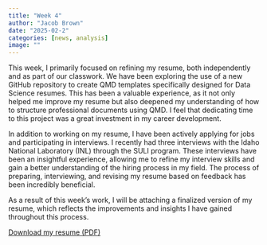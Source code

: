 ```yaml
---
title: "Week 4"
author: "Jacob Brown"
date: "2025-02-2"
categories: [news, analysis]
image: ""
---
```


This week, I primarily focused on refining my resume, both independently and as part of our classwork. We have been exploring the use of a new GitHub repository to create QMD templates specifically designed for Data Science resumes. This has been a valuable experience, as it not only helped me improve my resume but also deepened my understanding of how to structure professional documents using QMD. I feel that dedicating time to this project was a great investment in my career development.

In addition to working on my resume, I have been actively applying for jobs and participating in interviews. I recently had three interviews with the Idaho National Laboratory (INL) through the SULI program. These interviews have been an insightful experience, allowing me to refine my interview skills and gain a better understanding of the hiring process in my field. The process of preparing, interviewing, and revising my resume based on feedback has been incredibly beneficial.

As a result of this week's work, I will be attaching a finalized version of my resume, which reflects the improvements and insights I have gained throughout this process.

[Download my resume (PDF)](docs/2025%20resume.pdf)